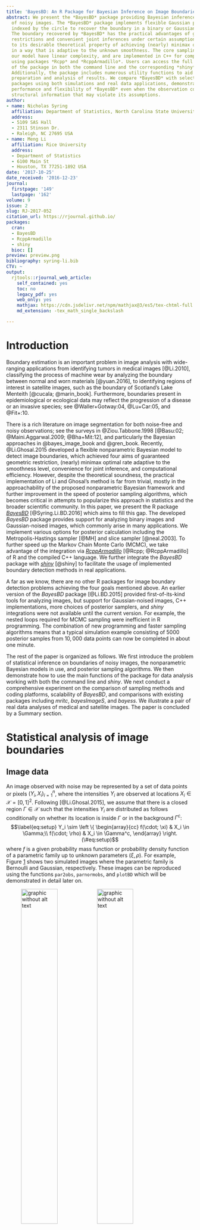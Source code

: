 ```yaml
---
title: 'BayesBD: An R Package for Bayesian Inference on Image Boundaries'
abstract: We present the *BayesBD* package providing Bayesian inference for boundaries
  of noisy images. The *BayesBD* package implements flexible Gaussian process priors
  indexed by the circle to recover the boundary in a binary or Gaussian noised image.
  The boundary recovered by *BayesBD* has the practical advantages of guaranteed geometric
  restrictions and convenient joint inferences under certain assumptions, in addition
  to its desirable theoretical property of achieving (nearly) minimax optimal rate
  in a way that is adaptive to the unknown smoothness. The core sampling tasks for
  our model have linear complexity, and are implemented in C++ for computational efficiency
  using packages *Rcpp* and *RcppArmadillo*. Users can access the full functionality
  of the package in both the command line and the corresponding *shiny* application.
  Additionally, the package includes numerous utility functions to aid users in data
  preparation and analysis of results. We compare *BayesBD* with selected existing
  packages using both simulations and real data applications, demonstrating the excellent
  performance and flexibility of *BayesBD* even when the observation contains complicated
  structural information that may violate its assumptions.
author:
- name: Nicholas Syring
  affiliation: Department of Statistics, North Carolina State University
  address:
  - 5109 SAS Hall
  - 2311 Stinson Dr.
  - Raleigh, NC 27695 USA
- name: Meng Li
  affiliation: Rice University
  address:
  - Department of Statistics
  - 6100 Main St
  - Houston, TX 77251-1892 USA
date: '2017-10-25'
date_received: '2016-12-23'
journal:
  firstpage: '149'
  lastpage: '162'
volume: 9
issue: 2
slug: RJ-2017-052
citation_url: https://rjournal.github.io/
packages:
  cran:
  - BayesBD
  - RcppArmadillo
  - shiny
  bioc: []
preview: preview.png
bibliography: syring-li.bib
CTV: ~
output:
  rjtools::rjournal_web_article:
    self_contained: yes
    toc: no
    legacy_pdf: yes
    web_only: yes
    mathjax: https://cdn.jsdelivr.net/npm/mathjax@3/es5/tex-chtml-full.js
    md_extension: -tex_math_single_backslash

---
```


::: article
# Introduction

Boundary estimation is an important problem in image analysis with
wide-ranging applications from identifying tumors in medical
images [@Li.2010], classifying the process of machine wear by analyzing
the boundary between normal and worn materials [@yuan.2016], to
identifying regions of interest in satellite images, such as the
boundary of Scotland's Lake Menteith [@cucala; @marin_book].
Furthermore, boundaries present in epidemiological or ecological data
may reflect the progression of a disease or an invasive species;
see @Waller+Gotway:04, @Lu+Car:05, and @{Fit+:10}.

There is a rich literature on image segmentation for both noise-free and
noisy observations; see the surveys in @Ziou.Tabbone.1998
[@Basu:02; @Maini.Aggarwal.2009; @Bha+Mit:12], and particularly the
Bayesian approaches in @bayes_image_book and @gren_book. Recently,
@Li.Ghosal.2015 developed a flexible nonparametric Bayesian model to
detect image boundaries, which achieved four aims of guaranteed
geometric restriction, (nearly) minimax optimal rate adaptive to the
smoothness level, convenience for joint inference, and computational
efficiency. However, despite the theoretical soundness, the practical
implementation of Li and Ghosal's method is far from trivial, mostly in
the approachability of the proposed nonparametric Bayesian framework and
further improvement in the speed of posterior sampling algorithms, which
becomes critical in attempts to popularize this approach in statistics
and the broader scientific community. In this paper, we present the R
package [*BayesBD*](https://CRAN.R-project.org/package=BayesBD)
[@Syring.Li.BD.2016] which aims to fill this gap. The developed
*BayesBD* package provides support for analyzing binary images and
Gaussian-noised images, which commonly arise in many applications. We
implement various options for posterior calculation including the
Metropolis-Hastings sampler [@MH] and slice sampler [@neal.2003]. To
further speed up the Markov Chain Monte Carlo (MCMC), we take advantage
of the integration via
[*RcppArmadillo*](https://CRAN.R-project.org/package=RcppArmadillo) [@Rcpp; @RcppArmadillo]
of R and the compiled C++ language. We further integrate the *BayesBD*
package with
[*shiny*](https://CRAN.R-project.org/package=shiny) [@shiny] to
facilitate the usage of implemented boundary detection methods in real
applications.

A far as we know, there are no other R packages for image boundary
detection problems achieving the four goals mentioned above. An earlier
version of the *BayesBD* package [@Li.BD.2015] provided
first-of-its-kind tools for analyzing images, but support for
Gaussian-noised images, C++ implementations, more choices of posterior
samplers, and *shiny* integrations were not available until the current
version. For example, the nested loops required for MCMC sampling were
inefficient in R programming. The combination of new programming and
faster sampling algorithms means that a typical simulation example
consisting of $5000$ posterior samples from $10,000$ data points can now
be completed in about one minute.

The rest of the paper is organized as follows. We first introduce the
problem of statistical inference on boundaries of noisy images, the
nonparametric Bayesian models in use, and posterior sampling algorithms.
We then demonstrate how to use the main functions of the package for
data analysis working with both the command line and *shiny*. We next
conduct a comprehensive experiment on the comparison of sampling methods
and coding platforms, scalability of *BayesBD*, and comparisons with
existing packages including *mritc*, *bayesImageS*, and *bayess*. We
illustrate a pair of real data analyses of medical and satellite images.
The paper is concluded by a Summary section.

# Statistical analysis of image boundaries {#S:2}

## Image data

An image observed with noise may be represented by a set of data points
or pixels $(Y_i, X_i)_{i=1}^n$, where the intensities $Y_i$ are observed
at locations $X_i \in \mathcal{X} = [0,1]^2$.
Following [@Li.Ghosal.2015], we assume that there is a closed region
$\Gamma \in \mathcal{X}$ such that the intensities $Y_i$ are distributed
as follows conditionally on whether its location is inside $\Gamma$ or
in the background $\Gamma^c$:
$$\label{eq:setup}
Y_i \sim \left \{
\begin{array}{cc}
f(\cdot; \xi) & X_i \in \Gamma;\\
f(\cdot; \rho) & X_i \in \Gamma^c, 
\end{array} \right.   (\#eq:setup)$$
where $f$ is a given probability mass function or probability density
function of a parametric family up to unknown parameters $(\xi, \rho)$.
For example, Figure [1](#fig:example_data) shows two simulated images
where the parametric family is Bernoulli and Gaussian, respectively.
These images can be reproduced using the functions `par2obs`,
`parnormobs`, and `plotBD` which will be demonstrated in detail later
on.

<figure id="fig:example_data">
<p><img src="example_data1.png" style="width:48.0%" alt="graphic without alt text" /><img
src="example_data2.png" style="width:48.0%" alt="graphic without alt text" /></p>
<figcaption>Figure 1: Left: a binary image generated using an elliptical
boundary and parameters <span
class="math inline"><em>π</em><sub>1</sub> = 0.65</span> and <span
class="math inline"><em>π</em><sub>2</sub> = 0.35</span>. Right: a
Gaussian-noised image generated using a triangular boundary and
parameters <span class="math inline"><em>μ</em><sub>1</sub> = 1</span>,
<span class="math inline"><em>μ</em><sub>2</sub> =  − 1</span>, and
<span
class="math inline"><em>σ</em><sub>1</sub> = <em>σ</em><sub>2</sub> = 1</span>.
Both images have the size <span class="math inline">100 × 100</span>.
</figcaption>
</figure>

The parameter of interest is the boundary of the closed region
$\gamma := \partial \Gamma$, which is assumed to be closed and smooth,
while $(\xi, \rho)$ are nuisance parameters. We make the following
assumptions about the noisy image:

1.  The pixel locations $X_i$ are sampled either completely randomly,
    i.e., $X_i \stackrel{i.i.d.}{\sim}{\sf Unif}(\mathcal{X} )$ or
    jitteredly randomly, i.e., $\mathcal{X}$ is first partitioned into
    blocks $\mathcal{X}_i$ using an equally-spaced grid and then
    locations are sampled $X_i\sim {\sf Unif}(\mathcal{X}_i)$.

2.  The closed region $\Gamma$ is star-shaped with a known reference
    point $O \in \Gamma$, i.e., the line segment joining $O$ to any
    point in $\Gamma$ is also in $\Gamma$.

3.  The boundary $\gamma$ is an $\alpha-$`<!-- -->`{=html} smooth
    function, i.e., $\gamma \in \mathbb{C}^\alpha(\mathbb{S})$ where
    $$\mathbb{C}^\alpha(\mathbb{S}) := \{f: \mathbb{S}\rightarrow \mathbb{R}^+, |f^{(\alpha_0)}(x) - f^{(\alpha_0)}(y)|\leq L_f\|x-y\|^{\alpha - \alpha_0},\, \forall x,y \in \mathbb{S}\}$$
    , where $\mathbb{S}$ is the unit circle, $\alpha_0$ is the largest
    integer strictly smaller than $\alpha$, $L_f$ is some positive
    constant, and $\|\cdot\|$ is the Euclidean distance.

Assumptions 2 and 3 imply that the region of interest is star-shaped
with a smooth boundary. While these assumptions are crucial to guarantee
desirable asymptotic properties of the estimator implemented in
*BayesBD* and are reasonable in many applications, it is certainly of
great interest to investigate the performance of *BayesBD* when these
assumptions are violated. In what follows, we study numerous examples
that are not uncommon in practice but violate these assumptions to some
extent, to demonstrate the flexibility of *BayesBD* and its capacity to
handle practical images that may be much more complicated than the
two-region setting with assumptions above. These examples include the
triangular boundary in Figure [1](#fig:example_data) which has a
piecewise smooth boundary. and thus violates Assumption 3, and three
real data examples including the image of Lake
Menteith [8](#fig:compare_lake) and two neuroimaging
examples [6](#fig:pet) where multiple regions are present and the region
of interest has non-smooth or even discontinuous boundary.

Letting $\Theta$ be the parameter space of the parametric family $f$,
conditions to separate the inside and outside parameters are needed.
Examples of the parameter space $\Theta^*$ for $(\xi, \rho)$ include but
are not limited to:

-   One-parameter family such as Bernoulli, Poisson, exponential
    distributions, and
    $\Theta^* = \Theta^2 \cap \{(\xi, \rho): \rho < \xi \}$, or
    $\Theta^* = \Theta^2 \cap \{(\xi, \rho): \rho > \xi \}$.

-   Two-parameter family such as Gaussian distributions, and
    $\Theta^* = \Theta^2 \cap \{((\mu_1, \sigma_1), (\mu_2, \sigma_2)): \mu_1 > \mu_2, \sigma_1 = \sigma_2 \}$,
    or
    $\Theta^* = \Theta^2 \cap \{((\mu_1, \sigma_1), (\mu_2, \sigma_2)): \mu_1 > \mu_2, \sigma_1 > \sigma_2 \}$,
    or
    $\Theta^* = \Theta^2 \cap \{((\mu_1, \sigma_1), (\mu_2, \sigma_2)): \mu_1 = \mu_2, \sigma_1 > \sigma_2 \}$.

In practice, the order restriction in 4A or 4B is often naturally
obtained depending on the concrete problem. For instance, in brain
oncology, a tumor often has higher intensity values than its
surroundings in a positron emission tomography scan, while for
astronomical applications objects of interest emit light and will be
brighter. A more general condition for any parametric family can be
referred to Condition (C) in [@Li.Ghosal.2015].

It is worth noticing that although model \@ref(eq:setup) follows a
two-region framework, the method in [@Li.Ghosal.2015] and our developed
*BayesBD* have the flexibility to handle data with multiple regions by
running the two-region method iteratively, which is demonstrated in the
neuroimaging application below.

## A nonparametric Bayesian model for image boundaries

Let $Y = \{Y_i\}_{i = 1}^n$ and $X = \{X_i\}_{i = 1}^n$, then the
likelihood of the image data described in \@ref(eq:setup) is
$$L(Y|X,\theta) = \prod_{i\in I_1}f(Y_i;\xi)\prod_{i \in I_2}f(Y_i;\rho),$$
where $I_1 = \{i:X_i \in \Gamma\}$, $I_2 = \{i:X_i \in \Gamma^c\}$, and
$\theta$ denotes the full parameter $(\xi, \rho, \gamma)$.

We view $\gamma$ as a curve mapping
$[0,2\pi] \rightarrow \mathbb{R}^{+}$ and model it using a randomly
rescaled Gaussian process prior on the circle $\mathbb{S}$:
$\gamma(\omega) \sim \mathsf{GP}(\mu(\omega), G_a(\cdot, \cdot)/\tau)$
where the covariance kernel
$$\begin{aligned}
	G_a(t_1, t_2) &=&  
	\exp({-a^2 \{(\cos 2\pi t_1 - \cos 2 \pi t_2)^2 + (\sin 2\pi t_1 - \sin 2\pi t_2)^2 \} }) \\
	&=& \exp\{- 4a^2 \sin^2(\pi t_1 - \pi t_2) \}
\end{aligned}$$
is the so-called *squared exponential periodic kernel* obtained by
mapping the squared exponential kernel on unit interval $[0, 1]$ to the
circle through
$Q: [0,1] \rightarrow \mathbb{S}, \;\omega \rightarrow (\cos 2 \pi \omega, \sin 2 \pi \omega)$
as in @MacKay:98. The parameters $a$ and $\tau$ control the smoothness
and scale of the kernel, respectively. As shown in @Li.Ghosal.2015, the
covariance kernel has the following closed form decomposition:
$G_a(t,t') = \sum_{k=1}^\infty v_k(a)\psi_k(t)\psi_k(t')$ where
$$v_1(a) = e^{-2a^2}I_0(2a^2); \quad v_{2j}(a) = v_{2j+1}(a) = e^{-2a^2}I_j(2a^2), \; j\geq 1;$$
and $I_n(x)$ denotes the modified Bessel function of the first kind of
order $n$ and $\psi_j(t)$ is the $j$th Fourier basis function in
$\{1, \cos 2\pi t, \sin 2\pi t,...\}$. The above expansion allows us to
write the boundary as a sum of basis functions:
$$\label{eq:decomposition} 
\gamma(\omega) = \mu(\omega) + \sum_{k=1}^\infty z_k\psi_k(\omega),   (\#eq:decomposition)$$
where $z_k \sim {\sf N}(0, v_k(a)/\tau)$. In practice, we truncate this
basis function expansion using the first $L$ functions, i.e.,
$\gamma(\omega)  = \mu(\omega)+\sum_{k=1}^L z_k\psi_k(\omega)$. In the
*BayesBD* package, we use $L = 2J + 1$ with the default $J = 10$, which
seems adequate for accurate approximation of $\gamma(w)$ as shown in
@Li.Ghosal.2015, but users may specify a different value depending on
the application.

We use a Gamma prior distribution Gamma($\alpha_a, \beta_a$) for the
rescaling factor $a$. This random rescaling scheme is critical to obtain
rate adaptive estimates without assuming the smoothness level $\alpha$
in Assumption 3 is known; see, for example,  @van+van:09
and @Li.Ghosal.2015. The default values of hyperparameters are
$\alpha_a = 2$ and $\beta_a = 1$.

We use a constant function as the prior mean function $\mu(\cdot)$, with
value determined by user input or by an initial maximum likelihood
estimation. The other hyperparameter and parameters follow standard
conjugate priors. Specifically, we use a Gamma distribution
Gamma($\alpha_{\tau}, \beta_{\tau}$) prior for $\tau$ with default
values $\alpha_{\tau} = 500$ and $\beta_{\tau} = 1$. Priors for the
nuisance parameters $\xi$ and $\rho$ depend on the parametric family
$f$, which are:

-   For binary images: the parameters are the probabilities
    $(\pi_1, \pi_2) \sim \mathrm{OIB}(\alpha_1, \beta_1, \alpha_1, \beta_1)$,
    where OIB stands for ordered independent Beta distributions.

-   For Gaussian noise: the parameters are the mean and standard
    deviation $(\mu_1, \sigma_1, \mu_2, \sigma_2)$ with prior
    distributions
    $(\mu_1, \mu_2) \sim \mathrm{OIN}(\mu_0, \sigma_0^2, \mu_0, \sigma_0^2)$
    and
    $(\sigma_1^{-2}, \sigma_2^{-2}) \sim \mathrm{OIG}(\alpha_2, \beta_2,  \alpha_2, \beta_2)$,
    where OIN and OIG are ordered independent normal and Gamma
    distributions, respectively.

The orders in OIB, OIN and OIG are provided by users if such information
is available; otherwise, the ordered independent distributions revert to
independent distributions. Our default specifications are chosen to make
the corresponding prior distributions spread out. For example, in the
*BayesBD* package, the default values are $\alpha_1 = \beta_1 = 0$ for
binary images, and $\mu_0 = \bar{Y}, \sigma_0 = 10^3$ and
$\alpha_2 = \beta_2 = 10^{-2}$ for Gaussian noise, where $\bar{Y}$ is
the same mean of all intensities. Under Assumptions 1--4,
 @Li.Ghosal.2015 proved that the nonparametric Bayes approach is
(nearly) rate-optimal in the minimax sense, adaptive to unknown
smoothness level $\alpha$.

## Posterior sampling and estimation of the boundary

Let $z = \{z_i\}_{i = 1}^L$ and
$\Sigma_a = \text{diag}(v_1(a), \ldots, v_L(a))$. We use
Metropolis-Hastings (MH) with the Gibbs sampler [@geman.1984] to sample
the joint distribution of the parameters $(z, \xi, \rho, \tau, a)$,
where the MH step is for the vector parameter $z$. We also allow a slice
sampling with the Gibbs sampler where slice sampling is used for $z$ as
in [@Li.Ghosal.2015]. We give the detailed sampling algorithms for
binary image in Algorithm [1](#algo:sample) and Gaussian-noised images
in Algorithm [2](#algo:sample2). Comparisons between MH and slice
sampling, along with other numerical performances are referred to in the
section on **Performance tests**.

Initialize the parameters: $z = 0$, $\tau = 500$, $a = 1$, and
$\mu(\cdot)$ is taken to be constant, i.e. a circle. Then, initialize
$(\xi, \rho) = (\pi_1, \pi_2)$ by the maximum likelihood estimates given
$\mu(\cdot)$.

1.  At iteration $t+1$, sample
    $z^{(t+1)}|(\pi_1^{(t)}, \pi_2^{(t)},\tau^{(t)},a^{(t)},Y,X)$ one
    entry at a time, using either MH sampling and slice sampling, using
    the following logarithm of the conditional posterior density
    $$N_1 \log\frac{\pi_1^{(t)}(1-\pi_2^{(t)})}{\pi_2^{(t)}(1-\pi_1^{(t)})} + n_1\log\frac{1-\pi_1^{(t)}}{1-\pi_2^{(t)}}-\frac{\tau}{2} (z^{(t)})^\top \Sigma_{a^{(t)}}^{-1}z^{(t)},$$
    where $n_1 = \sum_{i = 1}^n 1(r_i < \gamma_i^{(t)})$ and
    $N_1 = \sum_{i = 1}^n 1(r_i < \gamma_i^{(t)})Y_i$; here
    $(r_i,\omega_i)$ are the polar coordinates of pixel location $X_i$
    and $\gamma_i^{(t)} \:= {\gamma}^{(t)}(\omega_i)$ is the radius of
    the image boundary at iteration $t$ and the $i$th pixel.

2.  Sample
    $\tau^{(t+1)}|z^{(t+1)},a^{(t)}\sim {\sf Gamma}(\alpha^\star,\beta^\star)$
    where $\alpha^\star = \alpha_{\tau} + L/2$ and
    $\beta^\star = \beta_{\tau} + (z^{(t+1)})^\top\Sigma^{-1}_{a^{(t)}}z^{(t+1)}/2$.

3.  Sample
    $(\pi_1, \pi_2)|(z,Y)\sim \sf{}{OIB}$$( \alpha_1+N_1,\beta_1+n_1-N_1,\alpha_1+N_2,\beta_1+n_2-N_2)$,
    where $n_2 = \sum_{i = 1}^n 1(r_i \geq \gamma_i^{(t)})$ and
    $N_2 = \sum_{i = 1}^n 1(r_i \geq \gamma_i^{(t)})Y_i$.

4.  Sample $a^{(t+1)}|(z^{(t+1)}, \tau^{(t+1)})$ by slice sampling using
    the logarithm of the conditional posterior density
    $$-\sum_{k=1}^L \frac{\log v_k(a^{(t)})}{2}-\sum_{k=1}^L\frac{\tau^{(t+1)}z_k^2}{2v_k(a^{(t)})}+(\alpha_a - 1)\log a^{(t)} - \beta_{a}.$$


<figure id="algo:sample">
<figcaption>Algorithm 1: <b>-- Binary images.</b>
</figcaption>
</figure>
Initialize the parameters: $z = 0$, $\tau = 500$, $a = 1$, and
$\mu(\cdot)$ is taken to be constant, i.e. a circle. Then, initialize
$(\xi, \rho) = (\pi_1, \pi_2)$ by the maximum likelihood estimates given
$\mu(\cdot)$.

1.  At iteration $t+1$, sample
    $z^{(t+1)}|(\mu_1^{(t)},\sigma_1^{(t)}, \mu_2^{(t)}, \sigma_2^{(t)},\tau^{(t)},a^{(t)},Y,X)$
    one entry at a time, using either slice sampling or MH sampling,
    using the following logarithm of the conditional posterior density
    $$-n_1(\log \sigma_1^{(t)} - \log \sigma_2^{(t)})-\sum_{i \in I_1}\frac{(Y_i - \mu_1^{(t)})^2}{2(\sigma_1^2)^{(t)}}-\sum_{i \in I_2}\frac{(Y_i - \mu_2^{(t)})^2}{2(\sigma_2^2)^{(t)}}-\frac{\tau (z^{(t)})^\top \Sigma_{a^{(t)}}^{-1}z^{(t)}}{2}.$$

2.  Sample $\tau^{(t+1)}|z^{(t+1)},a^{(t)}$ as in Algorithm 1.

3.  Sample $(\mu_1, \sigma_1, \mu_2, \sigma_2) | (z,Y)$ conjugately.

    -   Sample $(\sigma_1^{-2})^{(t+1)}$ from a Gamma distribution with
        parameters
        $$\alpha = \alpha_2+\frac{n_1}{2}, \hspace{1cm} \beta = \beta_2+\sum_{i \in I_1}\frac{(Y_i - \bar{Y}^{(1)})^2}{2}+\frac{\sigma_0^{-2}n_1}{n_1+\sigma_0^{-2}}\frac{(\bar{Y}^{(1)} - \mu_0)^2}{2},$$
        where $\bar{Y}^{(1)}$ is the sample mean of intensities in
        $I_1$.

    -   sample $\mu_1^{(t+1)}$ from a normal distribution with mean and
        standard deviation
        $$\frac{\sigma_0^{-2}\mu_0}{n_1+\sigma_0^{-2}} + \frac{n_1\bar{y}_1}{n_1+\sigma_0^{-2}}, \hspace{1cm} (n_1+\sigma_0^{-2})^{-1/2}.$$

    -   Sample $(\sigma_2^{-2})^{(t+1)}$ and $\mu_2^{(t+1)}$
        analogously.

    -   If `ordering` information is available, sort
        $(\mu_1^{(t + 1)}, \mu_2^{(t+1)})$ and
        $(\sigma_1^{(t + 1)}, \sigma_2^{(t+1)})$ accordingly.

4.  Sample $a^{(t+1)}|(z^{(t+1)}, \tau^{(t+1)})$ as in Algorithm 1.

<figure id="algo:sample2">
<figcaption>Algorithm 2: <b>-- Gaussian-noised images.</b>
</figcaption>
</figure>
Let $\{{\gamma}_t(\omega)\}_{t = 1}^T$ be the posterior samples after
burn-in where $T$ is the number of posterior samples. We use the
posterior mean as the estimate and construct a variable-width uniform
credible band. Specifically, let
$(\widehat{\gamma}(\omega), \widehat{s}(\omega))$ be the posterior mean
and standard deviation functions derived from $\{{\gamma}_t(\omega)\}$.
For the $t$th MCMC run, we calculate the distance
$u_t = \|(\gamma_t -\widehat{\gamma})/s\|_\infty=\sup_\omega\{ |\gamma_t(\omega) - \widehat{\gamma}(\omega)| /\widehat{s}(\omega) \}$
and obtain the 95th percentile of all the $u_t$'s, denoted as $L_0$.
Then a 95% uniform credible band is given by
$[\widehat{\gamma}(\omega) - L_0 \widehat{s}(\omega), \widehat{\gamma}(\omega) + L_0 \widehat{s}(\omega)]$.

# Analysis of image boundaries using BayesBD from the command line {#S:3}

There are three steps to our Bayesian image boundary analysis: load the
image data into R in the appropriate format, use the functions provided
to sample from the joint posterior of the full parameter
$\theta = (\xi, \rho, \gamma)$, and summarize the posterior samples both
numerically and graphically.

## Generating image data {#sec:simulate.data}

Two functions are included in *BayesBD* to facilitate data simulation
for numerical experiments: `par2obs` for binary images and `parnormobs`
for Gaussian-noised images. Table [1](#tbl:par2obs) describes the
function arguments to `par2obs`, which returns sampled intensities and
pixel locations in both Euclidean and polar coordinates. The function
`parnormobs` is similar, with the replacement of arguments `pi.in` and
`pi.out` by `mu.in`, `mu.out`, `sd.in`, and `sd.out` corresponding to
parameters $\mu_1$, $\mu_2$, $\sigma_1$, and $\sigma_2$, respectively.

As a demonstration, the following code generates a $100 \times 100$
binary image of an ellipse using a jitteredly-random design with a
reference point of (0.5, 0.5):

``` r
> gamma.fun = ellipse(a = 0.35, b = 0.25)
> bin.obs = par2obs(m = 100, pi.in = 0.6, pi.out = 0.4, design = 'J',
+ gamma.fun, center = c(0.5, 0.5))
```

Similarly, the following code generates a $100 \times 100$
Gaussian-noised image with a triangle boundary using a random uniform
design with a reference point of (0.5, 0.5):

``` r
> gamma.fun = triangle2(0.5)
> norm.obs = parnormobs(m = 100, mu.in = 1, mu.out = -1, sd.in = 1, 
+ sd.out = 1, design = 'U', gamma.fun, center = c(0.5, 0.5))
```

The output of either `par2obs` or `parnormobs` is a list containing the
intensities $Y$ in a vector named `intensity`, the vectors `theta.obs`
and `r.obs` containing the polar coordinates of the pixel locations $X$,
and the reference point contained in a vector named `center`. Image data
to be analyzed using *BayesBD* can be in a list of this form, or may be
a `.png` or `.jpg` image file.

::: {#tbl:par2obs}
  --------------------------------------------------------------------------------------
  Argument      Description
  ------------- ------------------------------------------------------------------------
  `m`           Generate $m\times m$ observations over the unit square.

  `pi.in`       The success probability, $P(Y_i = 1)$, if $X_i\in I_1$.

  `pi.out`      The success probability, $P(Y_i = 1)$, if $X_i\in I_2$.

  `design`      Determines how locations $X_i$ are determined: 'D' for deterministic

                (equally-spaced grid) design, 'U' for completely uniformly random,

                or 'J' for jitteredly random design.

                

  `center`      Two-dimensional vector of Euclidean coordinates (x,y) of the reference

                point in $I_1$.

                

                

  `gamma.fun`   A function to generate boundaries, e.g. ellipse or triangle2.
  --------------------------------------------------------------------------------------

  : Table 1: Arguments of the `par2obs` function.
:::

## Analysis and visualization

There are two functions to draw posterior samples following Algorithm 1
and 2 based on images either simulated or provided by users:
`fitBinImage` for binary images, and `fitContImage` for Gaussian-noised
images. These sampling functions take the same arguments, with the
exception of the `ordering` input which is duplicated in `fitContImage`
to allow ordering of the two parameters, i.e., the mean and standard
deviation. The inputs for `fitBinImage` are summarized in
Table [2](#tbl:bayesbd). We have included a function `rectToPolar` to
facilitate formatting the image data for `fitBinImage` and
`fitContImage` by converting the rectangular coordinates of the pixels
to polar coordinates. The initial boundary is a circle with radius
`inimean` and center `center`. The radius `inimean` may be specified by
the user or left blank, in which case it will be estimated using maximum
likelihood.

::: {#tbl:bayesbd}
  ------------- ------------------------------------------------------------------------------------
  `image`       The noisy observation, either a list with elements:

                `intensity`, a vector of intensities;

                `theta.obs` a vector of pixel radian measure from `center`;

                `r.obs` a vector of pixel radius measure from `center`;

                or a string giving the path to a `.png` or `.jpg` file.

  `gamma.fun`   the true boundary, if known, used for plotting.

  `center`      the reference point in Euclidean coordinates.

  `inimean`     A constant specifying the initial boundary $\mu$. Defaults to NULL,

                in which case $\mu$ is estimated automatically using maximum likelihood.

  `nrun`        The number of MCMC runs to keep for estimation.

  `nburn`       The number of initial MCMC runs to discard.

  `J`           The number of eigenfunctions to use in estimation is $2J+1$.

  `ordering`    Indicates which Bernoulli distribution has higher success probability:

                `"I"`, the Bernoulli distribution inside the boundary;

                `"O"`, ther Bernoulli distribution outside the boundary;

                `"N"`, no ordering information is available.

  `mask`        Logical vector (same length as `obs`\$`intensity`) to indicate region of interest.

                Should this data point be included in the analysis? Defaults to NULL

                and uses all data points.

  `slice`       Should slice sampling be used to sample Fourier basis function coefficients?

  `outputAll`   Should all posterior samples be returned?
  ------------- ------------------------------------------------------------------------------------

  : Table 2: Arguments of the `fitBinImage` function.
:::

If argument `outputAll` is `FALSE`, the functions `fitBinImage` and
`fitContImage` produce output vectors `theta`, `estimate`, `upper`, and
`lower` giving a grid of 200 values on $[0,2\pi]$ on which the boundary
$\gamma$ is estimated, along with $95\%$ uniform credible bands. If
argument `outputAll` is `TRUE`, the functions also return posterior
samples of $(\xi, \rho)$ and Fourier basis function coefficients $z$.

Following the examples of data simulation for binary and Gaussian-noised
images in the previous section, we can obtain posterior samples via\

``` r
> bin.samples= fitBinImage(bin.obs, c(.5, .5), NULL, 4000, 1000, 10, "I", NULL, TRUE,                    
+ FALSE)
```

for a binary image and

``` r
> norm.samples = fitContImage(norm.obs, c(.5, .5), NULL, 4000, 1000, 10, "I", "N", NULL,
TRUE, FALSE)
```

for a Gaussian-noised image. For each sampling function, we have set the
center of the image as $(0.5, 0.5)$, instructed the sampler to use a
mean function of $\mu(\cdot) = 0.4$, keep $4000$ samples, burn $1000$
samples, use $L = 2\times 10+1 = 21$ basis functions to model $\gamma$,
use slice sampling for the basis function coefficients, and return only
the plotting results.

Using the function `plotBD` we can easily construct plots of our model
results. There are two arguments to `plotBD`: `fitted.image` is a list
of results from `fitBinImage` or `fitContImage`, and `plot.type` which
indicates whether to plot the image data only, the posterior mean and
credible bands, or the posterior mean overlaid on the image data. Using
the posterior samples we obtained from the Gaussian-noised image above,
we can plot our results with the following code

``` r
> par(mfrow = c(1, 2))
> plotBD(norm.samples, 1)
> plotBD(norm.samples, 2)
```

to produce Figure [2](#plot:plotBD).

![Figure 2: Output from `fitBinImage` as plotted using `plotBD`. The
plot on the left is the simulated binary observation, and the plot on
the right is the estimated boundary and 95% uniform credible
bands.](tri_bin_5020_BBD.png){#plot:plotBD width="100%" alt="graphic without alt text"}

# BayesBD *shiny* app

In order to reach a broad audience of users, including those who may not
be familiar with R, we have created a *shiny* app version of *BayesBD*
to implement the boundary detection method. The app has the full
functionality to reproduce the simulations in Section [5](#S:4) and
conduct real data applications using images uploaded by users. The app
is accessible both from the package by running the code `BayesBDshiny()`
in an R session or externally by visiting
<https://syring.shinyapps.io/shiny/>. With the app users can analyze
real data or produce a variety of simulations.

Once the app is open, users are presented with an array of inputs to set
as illustrated in Figure [3](#fig:shiny_disp). In order to analyze real
data, the user should select \"user continuous image\" or \"user binary
image\" from the second drop-down menu. Next, the user inputs the system
path to the `.png` or `.jpg` file. A plot of the image will appear and
the user will be prompted to identify the image center with a mouse
click. The user has some control over the posterior sample size, but we
recommend to first limit the number of available samples in order to
display results quickly. Finally, the user may enter ordering
information for the mean and variance of pixel intensities at the bottom
of the display.

For simulations, we first select either an elliptical or triangular
boundary, or upload an R script with a custom boundary function. Next,
the user instructs the app to either simulate a binary or
Gaussian-noised image, or to use binary or Gaussian data the user has
uploaded. In addition to the boundary function, the user specifies the
reference point. Sample sizes for simulations are kept at
$100 \times 100$ pixels. Finally, the last several inputs allow the user
to customize the intensity parameters $(\xi, \rho)$ for binary and
Gaussian simulations. Once the user has selected all settings, clicking
the \"Update\" button at the bottom of the window will run the posterior
sampling algorithm, which should take less than a minute on a typical
computer for image data of $100 \times 100$ pixels. The \"Download\"
button provides the user with a file indicating which pixels were
contained inside the estimated boundary as determined by the outer edge
of the $95\%$ uniform credible bands.

![Figure 3: Screenshot of shiny app implementing
*BayesBD*.](shiny_disp.jpg){#fig:shiny_disp width="100%" alt="graphic without alt text"}

# Performance tests {#S:4}

## Comparison of sampling methods

The main aim of this section is to highlight the speed improvements we
have made in the latest version of *BayesBD*. Our flexibility in
choosing between slice and Metropolis-Hastings (MH) sampling algorithms
gives users the potential to unlock efficiency gains. We highlight these
gains below for both binary and Gaussian-noised simulations, and note
that the faster MH method suffers little in accuracy.

In our performance tests, we consider the following examples, which
correspond to examples B2, B3, and G1 from @Li.Ghosal.2015.

1.  Image is an ellipse centered at $(0.1,0.1)$ and rotated $60^{\circ}$
    counterclockwise. Intensities are binary with $\pi_1 = 0.5$ and
    $\pi_2 = 0.2$.

2.  Image is an equilateral triangle centered at $(0,0)$ with height
    $0.5$. Intensities are binary with $\pi_1 = 0.5$ and $\pi_2 = 0.2$.

3.  Image is an ellipse centered at $(0.1,0.1)$ and rotated $60^{\circ}$
    counterclockwise. Intensities are Gaussian with $\mu_1 = 4$,
    $\sigma_1 = 1.5$, $\mu_2 = 1$, and $\sigma_2 = 1$.

We simulated each case $100$ times using $n = 100 \times 100$
observations per simulation. In each run, we sampled 4000 times from the
posterior after a 1000 sample burn in. The results of our performance
tests comparing slice with MH sampling are summarized in
Table [3](#tbl:sample).

If Metropolis-Hastings sampling is used instead of slice sampling, we
observe a speed up by about a factor of two for binary images, seven for
the Gaussian-noised image. Slice sampling is guaranteed to produce
unique posterior samples, and may give better results than
Metropolis-Hastings samplers, especially when Metropolis-Hastings mixes
poorly and produces many repeated samples. However, slice sampling may
involve a very large number of proposed samples for each accepted
sample, requiring many likelihood evaluations. On the other hand, each
Metropolis Hastings sample requires only two evaluations of the
likelihood.

To measure the accuracy of *BayesBD* we use three metrics: the Lebesgue
error, which is simply the area of the symmetric difference between the
posterior mean boundary and the true boundary; the Dice Similarity
Coefficient(DSC), see @mritc; and Hausdorff distance, see @RadOnc and
@RadOncR. We have included the utility functions `lebesgueError`,
`dsmError`, and `hausdorffError`, which take as input the output of
either `fitBinImage` or `fitContImage` and output the corresponding
error. In the binary image examples considered, the different sampling
algorithms did not affect the accuracy of the posterior mean boundary
estimates when measured by Lebesgue error, i.e., the area of the
symmetric difference between the estimated boundary and the true
boundary. For the Gaussian-noised image, the slice sampling method
produced Lebesgue errors approximately an order of magnitude smaller
than when using Metropolis-Hastings sampling, but the overall size of
the errors was still small in both cases and practically
indistinguishable when plotting results. With our built-in functions, it
is easy to reproduce Example S2 in Table [3](#tbl:sample) with the
following code:

``` r
> gamma.fun = triangle2(0.5)
> for(i in 1:100){
+ 	norm.obs = par2obs(m = 100, pi.in = 0.5, pi.out = 0.2, design = 'J',
+		 			   center = c(0.5, 0.5), gamma.fun)
+ 	norm.samp.MH = fitBinImage(norm.obs, gamma.fun, NULL, NULL, 4000, 1000,
+		 		           10, "I", rep(1, 10000), FALSE, FALSE)
+ 	norm.samp.slice = fitBinImage(norm.obs, gamma.fun, NULL, NULL, 4000, 
+  					   1000, 10, "I", rep(1, 10000), TRUE, FALSE)
+ 	print(c(dsmError(norm.samp.MH), hausdorffError(norm.samp.MH), 	
+ 	        lebesgueError(norm.samp.MH), dsmError(norm.samp.slice), 
+ 		hausdorffError(norm.samp.slice), lebesgueError(norm.samp.slice)))
+ }
```

::: {#tbl:sample}
  ------------------------------------------------------------------------------------
   Example   Sampling Method   Runtime (s)   Lebesgue Error      DSC       Hausdorff
  --------- ----------------- ------------- ---------------- ------------ ------------
     S1            MH              58          0.01(0.01)     0.02(0.00)   0.02(0.00)

                  Slice            100         0.01(0.00)     0.02(0.00)   0.02(0.00)

    \*S2           MH              45          0.02(0.00)     0.09(0.02)   0.09(0.01)

                  Slice            82          0.02(0.00)     0.09(0.01)   0.09(0.01)

     S3            MH              66          0.01(0.01)     0.01(0.01)   0.01(0.01)

                  Slice            488         0.00(0.00)     0.01(0.01)   0.01(0.01)
  ------------------------------------------------------------------------------------

  : Table 3: Average Runtimes (in seconds) and Lebesgue errors (with
  standard deviations) of posterior mean boundary estimates using C++.
:::

## Comparison of coding platforms

Our use of C++ for posterior sampling has led to very significant
efficiency gains over using R alone. Implementation of C++ with R is
streamlined using *Rcpp* and *RcppArmadillo*.

The first implementation of *BayesBD* (version 0.1 in [@Li.BD.2015]) was
entirely written in R. The results in Table [4](#tbl:code) labeled R
code reflect this first version of the package, while those labeled C++
code are from the new version. The main takeaway is that the new code
developed using C++ is at least three times faster in the binary image
examples and over six times faster for the Gaussian-noised image
example, both measured while using slice sampling.

::: {#tbl:code}
  ---------------------------------------
   Example   Coding Method   Runtime (s)
  --------- --------------- -------------
     S1           C++            100

                   R             375

     S2           C++            82

                   R             246

     S3           C++            488

                   R            3327
  ---------------------------------------

  : Table 4: Average run times (in seconds) using slice sampling.
:::

## Scalability of *BayesBD*

The Gaussian process is notorious for scaling poorly as $n$ increases
because it is usually necessary to invert of a large covariance matrix.
By utilizing the analytical decomposition of a GP kernel
in \@ref(eq:decomposition), we eliminates the step of inverting a $n$ by
$n$ covariance matrix and the *BayesBD* package appears to achieve a
linear complexity. We investigate the scalability of *BayesBD* by
plotting the system time against sample size for `fitBinImage` and
`fitContImage` in Figure [4](#fig:complexity) using a triangular
boundary curve and $5000$ MCMC iterations. Both algorithms appear to
scale approximately linearly in number of pixels, which makes sense as
the costliest computations in Steps 1 and 3 in Algorithms 1 and 2 only
involve sums over the $n$ pixels.

<figure id="fig:complexity">
<p><img src="complexity_sim.png" style="width:48.0%" alt="graphic without alt text" /><img
src="complexity_sim_cont_elli.png" style="width:48.0%"
alt="graphic without alt text" /></p>
<figcaption>Figure 4: Left: Runtimes of <code>fitBinImage</code>. Right:
Runtimes of <code>fitContImage</code> </figcaption>
</figure>

## Comparison with existing packages

Although no packages besides *BayesBD* provide boundary estimation,
there are several existing packages that can provide image segmentation
or filtering. Below we make some qualitative comparisons between
*BayesBD* and *mritc*, *bayesImageS*, and *bayess*; see @mritc,
@bayesImageS, and @bayess in a later section. Figure [5](#fig:compare)
compares these packages using two simulated images with Bernoulli and
Gaussian noise, respectively. *BayesBD* gives very reasonable estimates
for the true boundaries; *mritc* package fails to deliver a recognizable
smoothed image in either example; and *bayesImageS* was able to produce
a very clear segmentation for the Gaussian-noised ellipse example, but
not for the triangle image with Bernoulli noise.

<figure id="fig:compare">
<img src="bin_tri_compare.jpeg" style="width:100.0%" alt="graphic without alt text" />
<img src="norm_elli_compare.jpeg" style="width:100.0%" alt="graphic without alt text" />
<figcaption>Figure 5: Left to right: the image, the <em>BayesBD</em>
boundary estimate, the <em>mritc</em> filtered image, and the
<em>bayesImageS</em> filtered image.</figcaption>
</figure>

# Real data application

## Medical imaging

@PET studied the performance of two different tracers used in
conjunction with positron emission tomography (PET) scans in identifying
brain tumors. Figure [6](#fig:pet), reproduced from [@PET], gives an
example of the image data used in diagnosing tumors, and demonstrates
their conclusion that the F-FDOPA tracer provides a more informative PET
scan than the F-FDA tracer. We use the *BayesBD* package to analyze the
F-FDOPA PET scan images in Figure [6](#fig:pet). The tumor imaging data
along with sample code for reproducing the following analysis can be
found in the documentation to the *BayesBD* package.

![Figure 6: MRI (left), F-FDG PET (middle), and F-FDOPA PET (right) of
glioblastoma (A) and grade II oligodendroglioma (B). Image taken from
@PET.](pet_tumor.jpg){#fig:pet width="100%" alt="graphic without alt text"}

We convert the two F-FDOPA PET images in Figure [6](#fig:pet) into
$111\times 111$-pixel images and normalize the intensities to the
interval \[0,10\]. The pixel coordinates are a grid on
$[0,1]\times[0,1]$ and we choose reference points $(0.7,0.5)$ and
$(0.4,0.55)$ for each image, roughly corresponding to the center of the
darkest part of each image. We use the default mean function, choose
$J=10$ for $21$ basis functions, and sample $4000$ times after a $1000$
burn-in using MH sampling.

<figure id="fig:pet_bd">
<table>
<caption> </caption>
<tbody>
<tr class="odd">
<td style="text-align: center;"><img src="tum1_est_twice.jpeg"
style="width:48.0%" alt="graphic without alt text" /></td>
<td style="text-align: center;"><img src="tum2_est_thrice.jpeg"
style="width:48.0%" alt="graphic without alt text" /></td>
</tr>
<tr class="even">
<td style="text-align: center;">A. Glioblastoma</td>
<td style="text-align: center;">B. Grade II oligodendroglioma</td>
</tr>
</tbody>
</table>
<figcaption>Figure 7: F-FDOPA PET images from <span class="citation"
data-cites="PET">Chen et al. (2006)</span> (left) fit twice, and (right)
fit three times to filter the background and find features at increasing
granularity.</figcaption>
</figure>

Figure [7](#fig:pet_bd) displays posterior mean boundary estimates for
the F-FDOPA images in Figure [6](#fig:pet). From the analysis on
glioblastoma (A) in the first two plots, it seems that that we
accurately capture the regions of interest in the F-FDOPA PET images.
Furthermore, it is expected that the Gaussian assumption on the real
data may fail, and this shows that the method implemented in *BayesBD*
is robust to model misspecifications, thus practically useful.

Tumor heterogeneity, which is not unusual in many applications, may make
the boundary detection problem more
challenging [@Heppner:84; @ananda2012automatic]. The *BayesBD* package
allows us to address tumor heterogeneity by a repeated implementation.
We first apply `fitContImage` to the entire image, which includes a
white background not of interest, and produce the estimated boundary.
This step succeeds in separating the brain scan from the white
background. A second run is performed on the subset of the image inside
the outer 95% uniform credible band, producing a nested boundary. In
general, this technique can be used in a multiple region setting where
the data displays more heterogeneity than the simple \"image and
background\" setup in \@ref(eq:setup).

## Satellite imaging

We compared the performance of *BayesBD* with the R packages *mritc* and
*bayess* using an image of Lake Menteith available in the *bayess*
package. *BayesBD* gives a very reasonable estimate for the boundary of
the lake even though it is not smooth. The *mritc* package again does
not provide useful output in this example, but *bayess* produces a
nicely-segmented image; see Figure [8](#fig:compare_lake).

![Figure 8: Left to right: the image, the *BayesBD* boundary estimate,
the *mritc* filtered image, and the *bayess* segmented
image.](ment_compare.jpeg){#fig:compare_lake width="100%" alt="graphic without alt text"}

# Summary {#S:discuss}

*BayesBD* is a new computational platform for image boundary analysis
with many advantages over existing software. The underlying methods in
functions `fitBinImage` and `fitContImage` are based on theoretical
results ensuring their dependability over a range of problems. Our use
of *Rcpp* and *RcppArmadillo* help make *BayesBD* much faster than base
R code and further speed can be gained by our flexible sampling
algorithms. Finally, our integration with *shiny* provides users with an
easy way to utilize our package without having to write R code.

For the latest updates to *BayesBD* and requests, readers are
recommended to check out the package page at CRAN or refer to the Github
page at <https://github.com/nasyring/GSOC-BayesBD>.

# Acknowledgments

This work was partially supported by the Google Summer of Code program.
We thank the Associate Editor and one anonymous referee for
comprehensive and constructive comments that helped to improve the
paper.
:::
